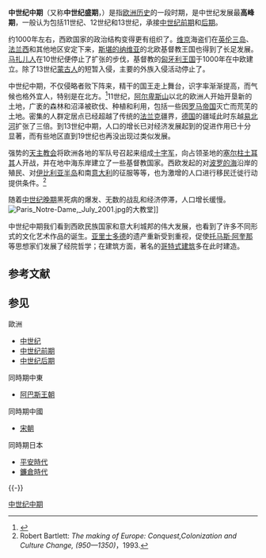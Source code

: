 {{multiple image|direction=vertical|header=中世紀盛期的<br />歐洲和地中海區域|image1=Europe mediterranean 1190.jpg|width1=340|caption1={{plainlist|
'''Large map'''<br />Europe and the Mediterranean region, {{circa|lk=no|1190}}
{{col-begin}}
{{col-break}}
;不列顛群島
*{{color box|#b6d462}} [[愛爾蘭領地|愛爾蘭領地]]
*{{color box|#aeaaab}} [[威爾士親王國|威爾士親王國]]
*{{color box|#e0afb2}} [[英格蘭王國|英格蘭王國]]
*{{color box|#eaccce}} [[蘇格蘭王國|蘇格蘭王國]]
*{{color box|#ddc98a}} [[Earldom_of_Orkney|Earldom of Orkney]] (Norway)
*{{color box|#ddc98a}} [[Kingdom_of_the_Isles|Kingdom of Mann and the Isles]] (Norway)
;北歐
*{{color box|#ddc98a}} [[挪威王國_(872–1397)|挪威王國 (872–1397)]]
*{{color box|#d6bac9}} [[瑞典王國|瑞典王國]]
*{{color box|#ecfe92}} [[丹麥王國|丹麥王國]]
*{{color box|#e8d7ab}} [[聖母之土|聖母之土]]
*{{color box|#b6c486}} [[立陶宛大公國|立陶宛大公國]]
;東歐

*{{color box|#b7d08c}} [[Principality_of_Polotsk|Principalities of Polotsk]]
*{{color box|#b7d08c}} [[諾夫哥羅德共和國|諾夫哥羅德共和國]]
*{{color box|#b7d08c}} [[基輔羅斯|基輔羅斯]]
*{{color box|#b7d08c}} [[Kirov,_Kirov_Oblast|Viatka]]
----
*{{color box|#c5b091}} [[伏尔加保加利亚|伏尔加保加利亚]]
*{{color box|#f2ced0}} [[庫曼人|庫曼人]] or [[Polovtsians|Polovtsians]]
*{{color box|#dbe3aa}} [[波蘭王國|波蘭王國]]
*{{color box|#debca3}} [[匈牙利王國|匈牙利王國]]
*{{color box|#b4a784}} [[古普魯士人|古普魯士人]]
;伊比利亞半島
*{{color box|#e0e2a1}} [[葡萄牙王國|葡萄牙王國]]
*{{color box|#91b88c}} [[萊昂王國|萊昂王國]]
*{{color box|#91b88c}} [[卡斯提爾王國|卡斯提爾王國]]
*{{color box|#b4cd68}} [[納瓦拉王國|納瓦拉王國]]
*{{color box|#abc9d1}} [[阿拉貢王冠|阿拉貢王冠]]
;中歐
*{{color box|#b3d6d8}} [[德意志王國|德意志王國]]
*{{color box|#b3d6d8}} [[波西米亞王國|波西米亞王國]]
*{{color box|#c0b9c1}} [[法蘭西王國|法蘭西王國]]
*{{color box|#b3d6d8}} [[神聖羅馬帝國|神聖羅馬帝國]]
{{col-break}}
;義大利半島
*{{color box|#b3d6d8}} [[意大利王国_(神圣罗马帝国)|義大利王國]]
*{{color box|#b3d6d8}} [[中世紀科西嘉|科西嘉]]
*{{color box|#b3d6d8}} [[薩丁島歷史|薩丁尼亞]]
*{{color box|#deb5b1}} [[西西里王國|西西里王國]]
*{{color box|#de979d}} [[威尼斯共和國|威尼斯共和國]]
;巴爾幹
*{{color box|#debca3}} [[克羅地亞王國_(925年－1102年)|克羅地亞王國]]
*{{color box|#cedd98}} [[塞爾維亞王國_(中世紀)|塞爾維亞王國]]
*{{color box|#bec373}} [[保加利亞第二帝國|保加利亞第二帝國]]
*{{color box|#669966}} [[拜占庭帝國|拜占庭帝國]]
;高加索
*{{color box|#dfec7a}} [[亞美尼亞王國_(中世紀)|亞美尼亞王國]]
*{{color box|#ecefc0}} [[可薩人|可汗國]]
*{{color box|#ecefc0}} [[Alania|Alania]]
*{{color box|}} [[Circassia|Kassogs]]
*{{color box|#dbc7a2}} [[格魯吉亞王國|格魯吉亞王國]]
*{{color box|#c0b9c1}} [[Atabegs_of_Azerbaijan|Atabegs of Azerbaijan]]
;近東
*{{color box|#b7a98f}} [[羅姆蘇丹國|羅姆蘇丹國]]
*{{color box|#669966}} [[塞浦路斯王國|塞浦路斯王國]]
*{{color box|#e6c0b7}} [[Ahlatshahs|Dominion of Shaharmen]]
*{{color box|}} [[Marwanid|Kurdistan]]
*{{color box|#dac198}} [[阿尤布王朝|阿尤布王朝]]
*{{color box|#b479a4}} [[安條克親王國|安條克親王國]]
*{{color box|#67828b}} [[的黎波里伯國|的黎波里伯國]]
;North Africa
*{{color box|#e8cecd}} [[穆瓦希德王朝|穆瓦希德王朝]]
{{col-end}}
;十字軍東征
*{{color box|#c9c6b5}} (Solid Line) [[Second_Crusade|Second Crusade]] of [[Louis_VII_of_France|Louis VII]] and [[Conrad_III_of_Germany|Conrad III]]
*{{color box|#a4a192}} (Line and dot) [[Third_Crusade|Third Crusade]] of [[Richard_I_of_England|Richard I]], [[Philip_II_of_France|Phillip II]], and [[Frederick_I,_Holy_Roman_Emperor|Fredrick I]]
}}
----
{{plainlist|
;Small map
''Central Europe<br />[[Guelf|Guelf]], [[Hohenstaufen|Hohenstaufen]], and [[Ascanian|Ascanian]] domains in Germany about 1176''
{{col-begin}}
{{col-break}}
*{{color box|#93bb5b}}{{color box|#c3d6a8}} [[薩克森公國|薩克森公國]]
*{{color box|#c4a1a8}}{{color box|#c4a1a8}} [[勃蘭登堡侯國|勃蘭登堡侯國]]
*{{color box|#ea8fa0}}{{color box|#e8cac8}} [[弗兰肯公国|法蘭肯公國]]
{{col-break}}
*{{color box|#ea8fa0}}{{color box|#e8cac8}} [[士瓦本公國|士瓦本公國]]
*{{color box|#93bb5b}}{{color box|#c3d6a8}} [[巴伐利亞公國|巴伐利亞公國]]
{{col-end}}}}}}'''中世纪中期'''（又称'''中世纪盛期'''，{{lang-en|High Middle Ages}}）是指[[欧洲历史|欧洲历史]]的一段时期，是中世纪发展最'''高峰期'''，一般认为包括11世纪、12世纪和13世纪，承接[[中世纪前期|中世纪前期]]和[[中世纪后期|后期]]。

约1000年左右，西欧国家的政治结构变得更有组织了。[[维京|维京]]海盗们在[[英伦三岛|英伦三岛]]、[[法兰西|法兰西]]和其他地区安定下来，[[斯堪的纳维亚|斯堪的纳维亚]]的北欧基督教王国也得到了长足发展。[[马扎儿人|马扎儿人]]在10世纪便停止了扩张的步伐，基督教的[[匈牙利王国|匈牙利王国]]于1000年在中欧建立。除了13世纪[[蒙古人|蒙古人]]的短暂入侵，主要的外族入侵活动停止了。

中世纪中期，不仅侵略者败下阵来，精干的国王走上舞台，识字率渐渐提高，而气候也格外宜人，特别是在北方。<ref name="EuropeM">{{en}}{{cite book |last= Bennett |first= Judith M. |coauthors= C. Warren Hollister |title= ''Medieval Europe: A Short History(Tenth Edition)'' |publisher= The McGraw-Hill Companies, Inc. |year= 2006 |month=  |isbn= 0-07-295515-5 }}</ref>11世纪，[[阿尔卑斯山|阿尔卑斯山]]以北的欧洲人开始开垦新的土地，广袤的森林和沼泽被砍伐、种植和利用，包括一些因[[罗马帝国|罗马帝国]]灭亡而荒芜的土地。密集的人群定居点已经超越了传统的[[法兰克|法兰克]]疆界，[[德国|德国]]的疆域此时东越[[易北河|易北河]]扩张了三倍。到13世纪中期，人口的增长已对经济发展起到的促进作用已十分显著，而有些地区直到19世纪也再没出现过类似发展。

强势的[[天主教会|天主教会]]将欧洲各地的军队号召起来组成[[十字军|十字军]]，向占领圣地的[[塞尔柱|塞尔柱]][[土耳其|土耳其]]人开战，并在地中海东岸建立了一些基督教国家。西欧发起的对[[波罗的海|波罗的海]]沿岸的殖民、对[[伊比利亚半岛|伊比利亚半岛]]和南[[意大利|意大利]]的征服等等，也为激增的人口进行移民迁徙行动提供条件。<ref name="making">Robert Bartlett: ''The making of Europe: Conquest,Colonization and Culture Change, (950—1350)''，1993.</ref>

随着[[中世纪后期|中世纪晚期]]黑死病的爆发、无数的战乱和经济停滞，人口增长缓慢。[[File:Paris_Notre-Dame,_July_2001.jpg|thumb]]的大教堂]]

中世纪中期我们看到西欧民族国家和意大利城邦的伟大发展，也看到了许多不同形式的文化艺术作品的诞生。[[亚里士多德|亚里士多德]]的遗产重新受到重视，促使[[托马斯·阿奎那|托马斯·阿奎那]]等思想家们发展了经院哲学；在建筑方面，著名的[[哥特式建筑|哥特式建筑]]多在此时建造。

== 参考文献 ==
{{Reflist}}

== 参见 ==
{{multicol}}
;歐洲
*[[中世纪|中世纪]]
*[[中世纪前期|中世纪前期]]
*[[中世纪后期|中世纪后期]]
{{multicol-break}}
;同時期中東
*[[阿巴斯王朝|阿巴斯王朝]]
{{multicol-break}}
;同時期中國
*[[宋朝|宋朝]]
{{multicol-break}}
;同時期日本
*[[平安時代|平安時代]]
*[[鐮倉時代|鐮倉時代]]
{{multicol-end}}

{{-}}
{{中世纪}}
{{天主教会史}}
{{Portal bar|历史|中世纪|歐洲}}

[[Category:中世纪中期|]]